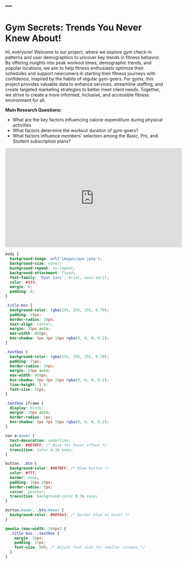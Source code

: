---
---
<div class="title-box">
  <h1><strong>Gym Secrets: Trends You Never Knew About!</strong></h1>
</div>

<div class="textbox">
  <p>Hi, everyone! Welcome to our project, where we explore gym check-in patterns and user demographics to uncover key trends in fitness behavior. By offering insights into peak workout times, demographic trends, and popular locations, we aim to help fitness enthusiasts optimize their schedules and support newcomers in starting their fitness journeys with confidence, inspired by the habits of regular gym-goers. For gyms, this project provides valuable data to enhance services, streamline staffing, and create targeted marketing strategies to better meet client needs. Together, we strive to create a more informed, inclusive, and accessible fitness environment for all.</p>

  <p><strong>Main Research Questions:</strong></p>
  <ul>
    <li>What are the key factors influencing calorie expenditure during physical activities</li>
    <li>What factors determine the workout duration of gym-goers?</li>
    <li>What factors influence members' selection among the Basic, Pro, and Student subscription plans?</li>
  </ul>

  <iframe src="https://player.vimeo.com/video/1036964569" width="560" height="315" frameborder="0" allow="autoplay; fullscreen" allowfullscreen></iframe>

</div>

```css
body {
  background-image: url('images/gym.jpeg');
  background-size: cover;
  background-repeat: no-repeat;
  background-attachment: fixed;
  font-family: 'Open Sans', Arial, sans-serif; 
  color: #333; 
  margin: 0;
  padding: 0;
}

.title-box {
  background-color: rgba(255, 255, 255, 0.79); 
  padding: 20px; 
  border-radius: 10px;
  text-align: center;
  margin: 30px auto;
  max-width: 800px; 
  box-shadow: 0px 4px 10px rgba(0, 0, 0, 0.2); 
}

.textbox {
  background-color: rgba(255, 255, 255, 0.79); 
  padding: 15px;
  border-radius: 10px;
  margin: 20px auto;
  max-width: 800px; 
  box-shadow: 0px 4px 10px rgba(0, 0, 0, 0.2);
  line-height: 1.6; 
  font-size: 16px;
}

.textbox iframe {
  display: block;
  margin: 20px auto;
  border-radius: 5px; 
  box-shadow: 0px 4px 10px rgba(0, 0, 0, 0.2); 
}

nav a:hover {
  text-decoration: underline;
  color: #007BFF; /* Blue for hover effect */
  transition: color 0.3s ease;
}

button, .btn {
  background-color: #007BFF; /* Blue button */
  color: #fff;
  border: none;
  padding: 10px 20px;
  border-radius: 5px;
  cursor: pointer;
  transition: background-color 0.3s ease;
}

button:hover, .btn:hover {
  background-color: #0056b3; /* Darker blue on hover */
}

@media (max-width: 768px) {
  .title-box, .textbox {
    margin: 10px;
    padding: 15px;
    font-size: 90%; /* Adjust font size for smaller screens */
  }
}

```
